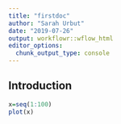 ```yaml
---
title: "firstdoc"
author: "Sarah Urbut"
date: "2019-07-26"
output: workflowr::wflow_html
editor_options:
  chunk_output_type: console
---
```


## Introduction

```r
x=seq(1:100)
plot(x)
```

